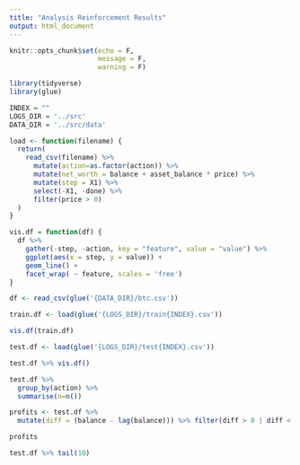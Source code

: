 ```yaml
---
title: "Analysis Reinforcement Results"
output: html_document
---
```


```r
knitr::opts_chunk$set(echo = F,
                      message = F,
                      warning = F)
```
```r
library(tidyverse)
library(glue)
```



```r
INDEX = ""
LOGS_DIR = '../src'
DATA_DIR = '../src/data'
```


```r
load <- function(filename) {
  return(
    read_csv(filename) %>%
      mutate(action=as.factor(action)) %>%
      mutate(net_worth = balance + asset_balance * price) %>%
      mutate(step = X1) %>%
      select(-X1, -done) %>%
      filter(price > 0)
  )
}
```






```r
vis.df = function(df) {
  df %>%
    gather(-step, -action, key = "feature", value = "value") %>%
    ggplot(aes(x = step, y = value)) +
    geom_line() +
    facet_wrap( ~ feature, scales = 'free')
}
```

```r
df <- read_csv(glue('{DATA_DIR}/btc.csv'))
```


```r
train.df <- load(glue('{LOGS_DIR}/train{INDEX}.csv'))
```

```r
vis.df(train.df)
```




```r
test.df <- load(glue('{LOGS_DIR}/test{INDEX}.csv'))
```


```r
test.df %>% vis.df()
```


```r
test.df %>%
  group_by(action) %>%
  summarise(n=n())
```


```r
profits <- test.df %>% 
  mutate(diff = (balance - lag(balance))) %>% filter(diff > 0 | diff < 0) %>% select(step, diff)
```

```r
profits
```

```r
test.df %>% tail(10)
```



